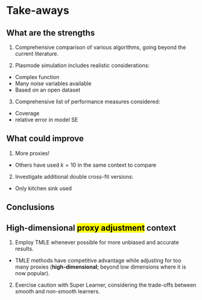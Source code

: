 # Take-aways

## What are the strengths

1.  Comprehensive comparison of various algorithms, going beyond the current literature.

2.  Plasmode simulation includes realistic considerations:

  -   Complex function
  -   Many noise variables available
  -   Based on an open dataset

3.  Comprehensive list of performance measures considered:

  -   Coverage
  -   relative error in model SE

## What could improve

1.  More proxies!

  -   Others have used $k = 10$ in the same context to compare

2.  Investigate additional double cross-fit versions:

  -   Only kitchen sink used

## Conclusions

::: callout-tip
# High-dimensional <mark>proxy adjustment</mark> context

1.  Employ TMLE whenever possible for more unbiased and accurate results.

-   TMLE methods have competitive advantage while adjusting for too many proxies (**high-dimensional**; beyond low dimensions where it is now popular).

2.  Exercise caution with Super Learner, considering the trade-offs between smooth and non-smooth learners.
:::

